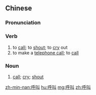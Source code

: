 ==Chinese==
{{zh-forms}}

===Pronunciation===
{{zh-pron
|m=hūjiào
|c=fu1 giu3
|cat=v,n
}}

===Verb===
{{zh-verb}}

# to [[call]]; to [[shout]]; to [[cry]] out
# to make a [[telephone call]]; to [[call]] {{gloss|a phone number}}

===Noun===
{{zh-noun}}

# [[call]]; [[cry]]; [[shout]]

[[zh-min-nan:呼叫]]
[[hu:呼叫]]
[[mg:呼叫]]
[[zh:呼叫]]